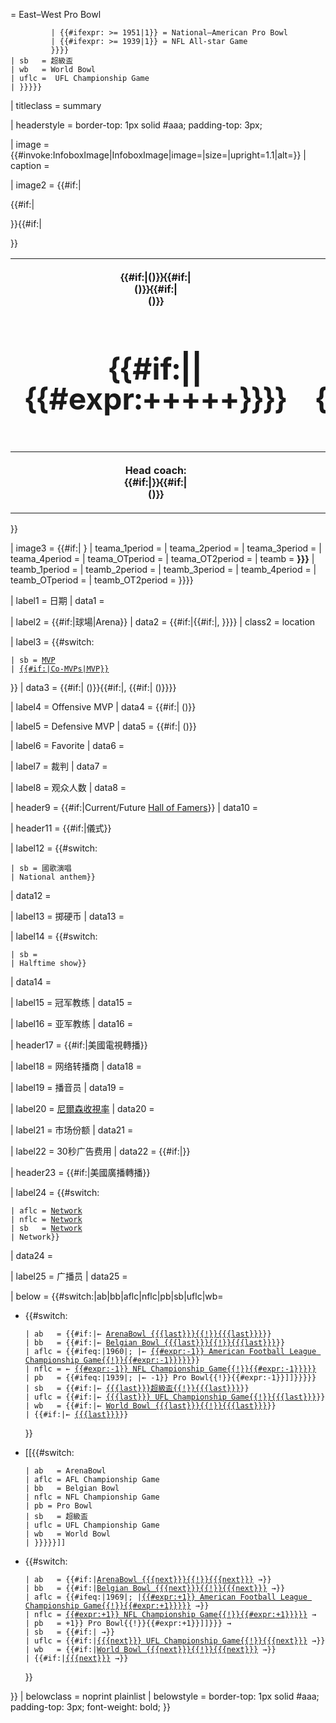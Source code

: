 {{Infobox
| bodyclass = vevent
| bodystyle = width: 27em;

| title = {{#switch:{{{type}}}
 | ab   = ArenaBowl {{{name|}}}
 | aflc = {{{name|}}} American Football League Championship Game
 | bb   = Belgian Bowl {{{name|}}}
 | nflc = {{{name|}}} NFL Championship Game
 | pb   = {{If empty|{{{full_name|}}}|{{{name|}}} {{#switch:1
          | {{#ifexpr:{{{name|}}} >= 1971|1}} = NFL Pro Bowl
          | {{#ifexpr:{{{name|}}} >= 1954|1}} = East–West Pro Bowl
          | {{#ifexpr:{{{name|}}} >= 1951|1}} = National–American Pro Bowl
          | {{#ifexpr:{{{name|}}} >= 1939|1}} = NFL All-star Game
          }}}}
 | sb   = {{{name|}}}超級盃
 | wb   = World Bowl {{{name|}}}
 | uflc = {{{name|}}} UFL Championship Game
 | {{{title|{{{name|}}}}}}}}
| titleclass = summary

| headerstyle = border-top: 1px solid #aaa; padding-top: 3px;

| image = {{#invoke:InfoboxImage|InfoboxImage|image={{{image|}}}|size={{{image_size|}}}|upright=1.1|alt={{{alt|}}}}}
| caption = {{{caption|}}}

| image2 = {{#if:{{{visitor|}}}{{{home|}}}|
<table class="nowraplinks" style="border-collapse: collapse; width: 100%; line-height: 1.2;">
<tr>
<th scope="col" style="width: 50%; text-align: center;">{{{visitor}}} {{#if:{{{visitor_place|}}}|({{{visitor_place}}})}}{{#if:{{{visitor_conf|}}}|<br />({{{visitor_conf}}})}}{{#if:{{{visitor_record|}}}|<br />({{{visitor_record}}})}}</th>
<th scope="col" style="width: 50%; text-align: center;">{{{home}}} {{#if:{{{home_place|}}}|({{{home_place}}})}}{{#if:{{{home_conf|}}}|<br />({{{home_conf|}}})}}{{#if:{{{home_record|}}}|<br />({{{home_record|}}})}}</th>
</tr>{{#if:{{{home_qtr1|}}}{{{home_total|}}}|
<tr>
<td style="font-size: 300%; line-height: 100%; font-weight: bold; text-align: center;">{{#if:{{{visitor_total|}}}|{{{visitor_total|}}}|{{#expr:{{if empty|{{{visitor_qtr1|}}}|0}}+{{if empty|{{{visitor_qtr2|}}}|0}}+{{if empty|{{{visitor_qtr3|}}}|0}}+{{if empty|{{{visitor_qtr4|}}}|0}}+{{if empty|{{{visitor_qtr5|}}}|0}}+{{if empty|{{{visitor_qtr6|}}}|0}}}}}}</td>
<td style="font-size: 300%; line-height: 100%; font-weight: bold; text-align: center;">{{#if:{{{home_total|}}}|{{{home_total|}}}|{{#expr:{{if empty|{{{home_qtr1|}}}|0}}+{{if empty|{{{home_qtr2|}}}|0}}+{{if empty|{{{home_qtr3|}}}|0}}+{{if empty|{{{home_qtr4|}}}|0}}+{{if empty|{{{home_qtr5|}}}|0}}+{{if empty|{{{home_qtr6|}}}|0}}}}}}</td>
</tr>}}{{#if:{{{visitor_coach|}}}{{{home_coach|}}}|
<tr>
<th scope="col" style="width: 50%; text-align: center;">Head coach:<br>{{#if:{{{visitor_coach|}}}|{{{visitor_coach}}}}}{{#if:{{{visitor_coach_team|}}}|<br>({{{visitor_coach_team}}})}}</th>
<th scope="col" style="width: 50%; text-align: center;">Head coach:<br>{{#if:{{{home_coach|}}}|{{{home_coach}}}}}{{#if:{{{home_coach_team|}}}|<br>({{{home_coach_team}}})}}</th>
</tr>}}
</table>}}

| image3 = {{#if:{{{home_qtr1|}}}|
{{Infobox game score
| label_1period = <abbr title="First quarter">1</abbr>
| label_2period = <abbr title="Second quarter">2</abbr>
| label_3period = <abbr title="Third quarter">3</abbr>
| label_4period = <abbr title="Fourth quarter">4</abbr>
| label_OTperiod = <abbr title="Overtime">OT</abbr>
| label_OT2period = <abbr title="Second Overtime">2OT</abbr>

| teama = <b>{{{visitor_abbr|{{{visitor}}}}}}</b>
| teama_1period = {{{visitor_qtr1|}}}
| teama_2period = {{{visitor_qtr2|}}}
| teama_3period = {{{visitor_qtr3|}}}
| teama_4period = {{{visitor_qtr4|}}}
| teama_OTperiod = {{{visitor_qtr5|}}}
| teama_OT2period = {{{visitor_qtr6|}}}
| teamb = <b>{{{home_abbr|{{{home}}}}}}</b>
| teamb_1period = {{{home_qtr1|}}}
| teamb_2period = {{{home_qtr2|}}}
| teamb_3period = {{{home_qtr3|}}}
| teamb_4period = {{{home_qtr4|}}}
| teamb_OTperiod = {{{home_qtr5|}}}
| teamb_OT2period = {{{home_qtr6|}}}
}}}}

| label1 = 日期
| data1 = {{{date|}}}

| label2 = {{#if:{{{stadium|}}}|球場|Arena}}
| data2 =  {{#if:{{{stadium|}}}{{{arena|}}}|{{if empty|{{{stadium|}}}|{{{arena|}}}}}{{#if:{{{city|}}}|, {{{city}}}}}}}
| class2 = location

| label3 = {{#switch:{{{type}}}
 | sb = [[超級盃最有價值球員|MVP]]
 | [[Most valuable player|{{#if:{{{MVP2|}}}|Co-MVPs|MVP}}]]
}}
| data3 =  {{{MVP|}}}{{#if:{{{MVPteam|}}}|&nbsp;({{{MVPteam}}})}}{{#if:{{{MVP2|}}}|, {{{MVP2}}}{{#if:{{{MVP2team|}}}|&nbsp;({{{MVP2team}}})}}}}

| label4 = Offensive MVP
| data4  = {{{offensiveMVP|}}}{{#if:{{{offMVPteam|}}}|&nbsp;({{{offMVPteam}}})}}

| label5 = Defensive MVP
| data5 = {{{defensiveMVP|}}}{{#if:{{{defMVPteam|}}}|&nbsp;({{{defMVPteam}}})}}

| label6 = Favorite
| data6 = {{{odds|}}}

| label7 = 裁判
| data7 = {{{referee|}}}

| label8 = 观众人数
| data8 = {{{attendance|}}}

| header9 = {{#if:{{{HOFers|}}}|Current/Future [[Pro Football Hall of Fame|Hall of Famer]]s}}
| data10 = {{{HOFers|}}}

| header11 = {{#if:{{{anthem|}}}{{{coin_toss|}}}{{{halftime|}}}|儀式}}

| label12 = {{#switch:{{{type}}}
 | sb = 國歌演唱
 | National anthem}}
| data12 = {{{anthem|}}}

| label13 = 掷硬币
| data13 =  {{{coin_toss|}}}

| label14 = {{#switch:{{{type}}}
 | sb = {{Link-en|超級盃中場表演|List of Super Bowl halftime shows|中場表演}}
 | Halftime show}}
| data14 = {{{halftime|}}}

| label15 = 冠军教练
| data15 = {{{wincoach|}}}

| label16 = 亚军教练
| data16 = {{{losecoach|}}}

| header17 = {{#if:{{{network|}}}{{{announcers|}}}{{{rating|}}}{{{share|}}}{{{commercial|}}}|美國電視轉播}}

| label18 = 网络转播商
| data18 = {{{network|}}}

| label19 = 播音员
| data19 = {{{announcers|}}}

| label20 = [[尼爾森收視率]]
| data20 = {{{rating|}}}

| label21 = 市场份额
| data21 = {{{share|}}}

| label22 = 30秒广告费用
| data22 = {{#if:{{{commercial|}}}|{{{commercial}}}}}

| header23 = {{#if:{{{radio|}}}{{{radioannouncers|}}}|美國廣播轉播}}

| label24 = {{#switch:{{{type}}}
 | aflc = [[List of AFL Championship Game broadcasters|Network]]
 | nflc = [[List of NFL Championship Game broadcasters#Radio|Network]]
 | sb   = [[List of Super Bowl broadcasters#Radio|Network]]
 | Network}}
| data24 = {{{radio|}}}

| label25 = 广播员
| data25 = {{{radioannouncers|}}}

| below = {{#switch:{{{type|}}}|ab|bb|aflc|nflc|pb|sb|uflc|wb=<ul style="display: table; width: 100%; border-collapse: collapse;">
<li style="display: table-cell; width: 25%;">{{#switch:{{{type|}}}
 | ab   = {{#if:{{{last|}}}|&larr;&nbsp;[[ArenaBowl {{{last}}}{{!}}{{{last}}}]]}}
 | bb   = {{#if:{{{last|}}}|&larr;&nbsp;[[Belgian Bowl {{{last}}}{{!}}{{{last}}}]]}}
 | aflc = {{#ifeq:{{{name|}}}|1960|;&nbsp;|&larr;&nbsp;[[{{{last|{{#expr:{{{name}}}-1}} American Football League Championship Game{{!}}{{#expr:{{{name}}}-1}}}}}]]}}
 | nflc = &larr;&nbsp;[[{{{last|{{#expr:{{{name}}}-1}} NFL Championship Game{{!}}{{#expr:{{{name}}}-1}}}}}]]
 | pb   = {{#ifeq:{{{name|}}}|1939|;&nbsp;|&larr;&nbsp;{{{last|[[{{#expr:{{{name}}}-1}} Pro Bowl{{!}}{{#expr:{{{name}}}-1}}]]}}}}}
 | sb   = {{#if:{{{last|}}}|&larr;&nbsp;[[{{{last}}}超級盃{{!}}{{{last}}}]]}}
 | uflc = {{#if:{{{last|}}}|&larr;&nbsp;[[{{{last}}} UFL Championship Game{{!}}{{{last}}}]]}}
 | wb   = {{#if:{{{last|}}}|&larr;&nbsp;[[World Bowl {{{last}}}{{!}}{{{last}}}]]}}
 | {{#if:{{{last|}}}|&larr;&nbsp;[[{{{last}}}]]}}
}}
<li style="display: table-cell; width: 50%;">[[{{#switch:{{{type}}}
 | ab   = ArenaBowl
 | aflc = AFL Championship Game
 | bb   = Belgian Bowl
 | nflc = NFL Championship Game
 | pb = Pro Bowl
 | sb   = 超級盃
 | uflc = UFL Championship Game
 | wb   = World Bowl
 | {{{title|{{{name|}}}}}}}}]]
<li style="display: table-cell; width: 25%;">{{#switch:{{{type|}}}
 | ab   = {{#if:{{{next|}}}|[[ArenaBowl {{{next}}}{{!}}{{{next}}}]]&nbsp;&rarr;}}
 | bb   = {{#if:{{{next|}}}|[[Belgian Bowl {{{next}}}{{!}}{{{next}}}]]&nbsp;&rarr;}}
 | aflc = {{#ifeq:{{{name|}}}|1969|;&nbsp;|[[{{{next|{{#expr:{{{name}}}+1}} American Football League Championship Game{{!}}{{#expr:{{{name}}}+1}}}}}]]&nbsp;&rarr;}}
 | nflc = [[{{{next|{{#expr:{{{name}}}+1}} NFL Championship Game{{!}}{{#expr:{{{name}}}+1}}}}}]]&nbsp;&rarr;
 | pb   = {{{next|[[{{#expr:{{{name}}}+1}} Pro Bowl{{!}}{{#expr:{{{name}}}+1}}]]}}}&nbsp;&rarr;
 | sb   = {{#if:{{{next|}}}|[[{{{next}}}超級盃|{{{next}}}]]&nbsp;&rarr;}}
 | uflc = {{#if:{{{next|}}}|[[{{{next}}} UFL Championship Game{{!}}{{{next}}}]]&nbsp;&rarr;}}
 | wb   = {{#if:{{{next|}}}|[[World Bowl {{{next}}}{{!}}{{{next}}}]]&nbsp;&rarr;}}
 | {{#if:{{{next|}}}|[[{{{next}}}]]&nbsp;&rarr;}}
}}
</ul>
}}
| belowclass = noprint plainlist
| belowstyle = border-top: 1px solid #aaa; padding-top: 3px; font-weight: bold;
}}<noinclude>
{{Documentation}}</noinclude>